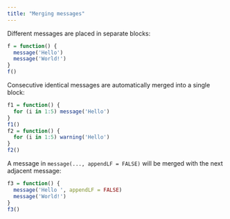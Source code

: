 ```yaml
---
title: "Merging messages"
---
```


Different messages are placed in separate blocks:

```r
f = function() {
  message('Hello')
  message('World!')
}
f()
```

Consecutive identical messages are automatically merged into a single block:

```r
f1 = function() {
  for (i in 1:5) message('Hello')
}
f1()
f2 = function() {
  for (i in 1:5) warning('Hello')
}
f2()
```

A message in `message(..., appendLF = FALSE)` will be merged with the next adjacent message:

```r
f3 = function() {
  message('Hello ', appendLF = FALSE)
  message('World!')
}
f3()
```
